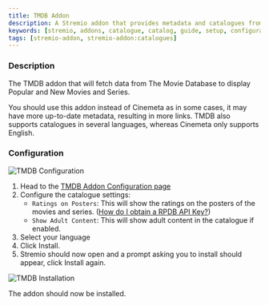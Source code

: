 ```yaml
---
title: TMDB Addon
description: A Stremio addon that provides metadata and catalogues from TMDB.
keywords: [stremio, addons, catalogue, catalog, guide, setup, configuration, install, link]
tags: [stremio-addon, stremio-addon:catalogues]
---
```


<StremioAddonButtons id="tmdb-addon" manifest="https://94c8cb9f702d-tmdb-addon.baby-beamup.club/manifest.json" configurable={true} source="https://github.com/mrcanelas/tmdb-addon" /> 

<h3>Description</h3>

The TMDB addon that will fetch data from The Movie Database to display Popular and New Movies and Series. 

You should use this addon instead of Cinemeta as in some cases, it may have more up-to-date metadata, resulting in more links. 
TMDB also supports catalogues in several languages, whereas Cinemeta only supports English.

<h3>Configuration</h3>

![TMDB Configuration](/img/stremio/tmdb_setup_1.png)

1. Head to the [TMDB Addon Configuration page](https://94c8cb9f702d-tmdb-addon.baby-beamup.club/configure)
2. Configure the catalogue settings: 
    - `Ratings on Posters`: This will show the ratings on the posters of the movies and series. ([How do I obtain a RPDB API Key?](/stremio/faq#how-do-i-obtain-a-rpdb-api-key))
    - `Show Adult Content`: This will show adult content in the catalogue if enabled. 
3. Select your language 
4. Click Install. 
5. Stremio should now open and a prompt asking you to install should appear, click Install again.

![TMDB Installation](/img/stremio/tmdb_setup_2.png)

The addon should now be installed.